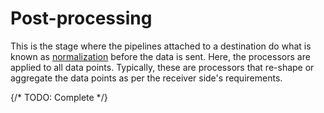 # Post-processing

This is the stage where the pipelines attached to a destination do what is known as [normalization](./normalization.mdx) before the data is sent. Here, the processors are applied to all data points. Typically, these are processors that re-shape or aggregate the data points as per the receiver side's requirements.

{/* TODO: Complete */}
